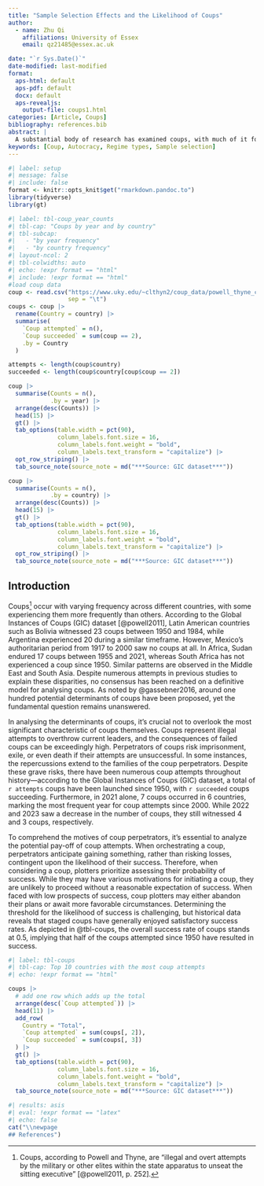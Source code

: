 ```yaml
---
title: "Sample Selection Effects and the Likelihood of Coups"
author:
  - name: Zhu Qi
    affiliations: University of Essex
    email: qz21485@essex.ac.uk

date: "`r Sys.Date()`"
date-modified: last-modified
format:
  aps-html: default
  aps-pdf: default
  docx: default
  aps-revealjs:
    output-file: coups1.html
categories: [Article, Coups]
bibliography: references.bib
abstract: |
  A substantial body of research has examined coups, with much of it focusing on the factors that lead to coup attempts. However, consensus remains elusive regarding why coups are more prevalent in certain countries while less so in others. Previous scholarship exploring the determinants of coup attempts has often overlooked the crucial aspect of coup success. Given the severe consequences of a failed coup, coup plotters are unlikely to proceed unless they perceive a high chance of success. Thus, the expected outcome of a coup—whether successful or unsuccessful—is not merely incidental but serves as a pivotal determinant of coup attempts. The decision to stage a coup is a self-selected variable contingent upon the anticipated success rate of coups. This study employs a sample selection model (specifically, a two-stage probit model) to elucidate why coups are more common in some autocratic countries but rare in others. I contend that coup attempts are largely shaped by the likelihood of coup success, which, in turn, hinges on the power dynamics between coup perpetrators and incumbents. These power dynamics are influenced by the regime type and their distinct responses to internal and external shocks.
keywords: [Coup, Autocracy, Regime types, Sample selection]
---
```


```r
#| label: setup
#| message: false
#| include: false
format <- knitr::opts_knit$get("rmarkdown.pandoc.to")
library(tidyverse)
library(gt)
```
```r
#| label: tbl-coup_year_counts
#| tbl-cap: "Coups by year and by country"
#| tbl-subcap:
#|   - "by year frequency"
#|   - "by country frequency"
#| layout-ncol: 2
#| tbl-colwidths: auto
#| echo: !expr format == "html"
#| include: !expr format == "html"
#load coup data
coup <- read.csv("https://www.uky.edu/~clthyn2/coup_data/powell_thyne_coups_final.txt",
                 sep = "\t")
coups <- coup |>
  rename(Country = country) |>
  summarise(
    `Coup attempted` = n(),
    `Coup succeeded` = sum(coup == 2),
    .by = Country
  )

attempts <- length(coup$country)
succeeded <- length(coup$country[coup$coup == 2])

coup |> 
  summarise(Counts = n(),
            .by = year) |> 
  arrange(desc(Counts)) |> 
  head(15) |>
  gt() |> 
  tab_options(table.width = pct(90),
              column_labels.font.size = 16,
              column_labels.font.weight = "bold",
              column_labels.text_transform = "capitalize") |>
  opt_row_striping() |>
  tab_source_note(source_note = md("***Source: GIC dataset***"))

coup |> 
  summarise(Counts = n(),
            .by = country) |> 
  arrange(desc(Counts)) |> 
  head(15) |>
  gt() |> 
  tab_options(table.width = pct(90),
              column_labels.font.size = 16,
              column_labels.font.weight = "bold",
              column_labels.text_transform = "capitalize") |>
  opt_row_striping() |>
  tab_source_note(source_note = md("***Source: GIC dataset***"))
```


## Introduction

Coups[^1] occur with varying frequency across different countries, with some experiencing them more frequently than others.
According to the Global Instances of Coups (GIC) dataset [@powell2011], Latin American countries such as Bolivia witnessed 23 coups between 1950 and 1984, while Argentina experienced 20 during a similar timeframe.
However, Mexico's authoritarian period from 1917 to 2000 saw no coups at all.
In Africa, Sudan endured 17 coups between 1955 and 2021, whereas South Africa has not experienced a coup since 1950.
Similar patterns are observed in the Middle East and South Asia.
Despite numerous attempts in previous studies to explain these disparities, no consensus has been reached on a definitive model for analysing coups.
As noted by @gassebner2016, around one hundred potential determinants of coups have been proposed, yet the fundamental question remains unanswered.

[^1]: Coups, according to Powell and Thyne, are "illegal and overt attempts by the military or other elites within the state apparatus to unseat the sitting executive" [@powell2011, p. 252].

In analysing the determinants of coups, it's crucial not to overlook the most significant characteristic of coups themselves.
Coups represent illegal attempts to overthrow current leaders, and the consequences of failed coups can be exceedingly high.
Perpetrators of coups risk imprisonment, exile, or even death if their attempts are unsuccessful.
In some instances, the repercussions extend to the families of the coup perpetrators. Despite these grave risks, there have been numerous coup attempts throughout history—according to the Global Instances of Coups (GIC) dataset, a total of `r attempts` coups have been launched since 1950, with `r succeeded` coups succeeding. Furthermore, in 2021 alone, 7 coups occurred in 6 countries, marking the most frequent year for coup attempts since 2000. While 2022 and 2023 saw a decrease in the number of coups, they still witnessed 4 and 3 coups, respectively.

To comprehend the motives of coup perpetrators, it's essential to analyze the potential pay-off of coup attempts.
When orchestrating a coup, perpetrators anticipate gaining something, rather than risking losses, contingent upon the likelihood of their success.
Therefore, when considering a coup, plotters prioritize assessing their probability of success.
While they may have various motivations for initiating a coup, they are unlikely to proceed without a reasonable expectation of success.
When faced with low prospects of success, coup plotters may either abandon their plans or await more favorable circumstances.
Determining the threshold for the likelihood of success is challenging, but historical data reveals that staged coups have generally enjoyed satisfactory success rates. As depicted in @tbl-coups, the overall success rate of coups stands at 0.5, implying that half of the coups attempted since 1950 have resulted in success.

```r
#| label: tbl-coups
#| tbl-cap: Top 10 countries with the most coup attempts
#| echo: !expr format == "html"

coups |>
  # add one row which adds up the total
  arrange(desc(`Coup attempted`)) |>
  head(11) |>
  add_row(
    Country = "Total",
    `Coup attempted` = sum(coups[, 2]),
    `Coup succeeded` = sum(coups[, 3])
  ) |>
  gt() |>
  tab_options(table.width = pct(90),
              column_labels.font.size = 16,
              column_labels.font.weight = "bold",
              column_labels.text_transform = "capitalize") |>
  tab_source_note(source_note = md("***Source: GIC dataset***")) 
```


```r
#| results: asis
#| eval: !expr format == "latex"
#| echo: false
cat("\\newpage
## References")
```

